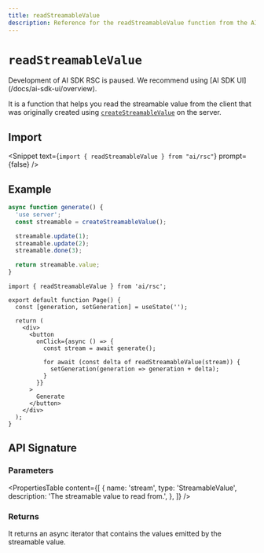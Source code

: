 ```yaml
---
title: readStreamableValue
description: Reference for the readStreamableValue function from the AI SDK RSC
---
```


# `readStreamableValue`

<Note type="warning">
  Development of AI SDK RSC is paused. We recommend using [AI SDK
  UI](/docs/ai-sdk-ui/overview).
</Note>

It is a function that helps you read the streamable value from the client that was originally created using [`createStreamableValue`](/docs/reference/ai-sdk-rsc/create-streamable-value) on the server.

## Import

<Snippet text={`import { readStreamableValue } from "ai/rsc"`} prompt={false} />

## Example

```ts filename="app/actions.ts"
async function generate() {
  'use server';
  const streamable = createStreamableValue();

  streamable.update(1);
  streamable.update(2);
  streamable.done(3);

  return streamable.value;
}
```

```tsx filename="app/page.tsx" highlight="12"
import { readStreamableValue } from 'ai/rsc';

export default function Page() {
  const [generation, setGeneration] = useState('');

  return (
    <div>
      <button
        onClick={async () => {
          const stream = await generate();

          for await (const delta of readStreamableValue(stream)) {
            setGeneration(generation => generation + delta);
          }
        }}
      >
        Generate
      </button>
    </div>
  );
}
```

## API Signature

### Parameters

<PropertiesTable
  content={[
    {
      name: 'stream',
      type: 'StreamableValue',
      description: 'The streamable value to read from.',
    },
  ]}
/>

### Returns

It returns an async iterator that contains the values emitted by the streamable value.
